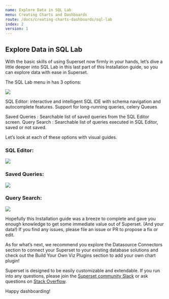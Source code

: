 ```yaml
---
name: Explore Data in SQL Lab
menu: Creating Charts and Dashboards
route: /docs/creating-charts-dashboards/sql-lab
index: 2
version: 1
---
```


Explore Data in SQL Lab
---------------

With the basic skills of using Superset now firmly in your hands, let’s dive a little deeper into SQL Lab in this last part of this Installation guide, so you can explore data with ease in Superset. 

The SQL Lab menu in has 3 options:

<img src="/images/sql-lab-1.png" /> 

SQL Editor: interactive and intelligent SQL IDE with schema navigation and autocomplete features. Support for long-running queries, celery Queues

Saved Queries : Searchable list of saved queries from the SQL Editor screen.
Query Search : Searchable list of queries executed in SQL Editor, saved or not saved.


Let’s look at each of these options with visual guides.


### SQL Editor:

<img src="/images/sql-lab-2.png" /> 


### Saved Queries:

<img src="/images/sql-lab-3.png" /> 


### Query Search:

<img src="/images/sql-lab-4.png" /> 


Hopefully this Installation guide was a breeze to complete and gave you enough knowledge to get some immediate value out of Superset. (And your data!) If you find any issues, please file an issue or PR to propose a fix or edit. 

As for what’s next, we recommend you explore the Datasource Connectors section to connect your Superset to your existing database solutions and check out the Build Your Own Viz Plugins section to add your own chart plugin! 

Superset is designed to be easily customizable and extendable. If you run into any questions, please join the [Superset community Slack](https://join.slack.com/t/apache-superset/shared_invite/zt-g8lpruog-HeqpgYrwdfrD5OYhlU7hPQ) or ask questions on [Stack Overflow](https://stackoverflow.com/questions/tagged/apache-superset).

Happy dashboarding!
